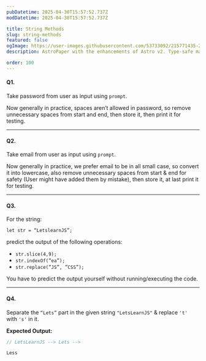 ```yaml
---
pubDatetime: 2025-04-30T15:57:52.737Z
modDatetime: 2025-04-30T15:57:52.737Z

title: String Methods
slug: string-methods
featured: false
ogImage: https://user-images.githubusercontent.com/53733092/215771435-25408246-2309-4f8b-a781-1f3d93bdf0ec.png
description: AstroPaper with the enhancements of Astro v2. Type-safe markdown contents, bug fixes and better dev experience etc.

order: 100
---
```



#### Q1.

Take password from user as input using `prompt`.

Now generally in practice, spaces aren’t allowed in password, so remove unnecessary spaces from start and end, then store it, then print it for testing.

---

#### Q2.

Take email from user as input using `prompt`.

Now generally in practice, we prefer email to be in all small case, so convert it into lowercase, also remove unnecessary spaces from start & 
end for safety (User might have added them by mistake), then store it, at last print it for testing.

---

#### Q3.

For the string:

`let str = “LetslearnJS”;`

predict the output of the following operations:

- `str.slice(4,9);`
- `str.indexOf(”ea”);`
- `str.replace(”JS”, ”CSS”);` 

<Admonition variant="caution" title="caution">
    You have to predict the output yourself without running/executing the code.
</Admonition>

---

#### Q4.

Separate the `“Lets”` part in the given string `"LetsLearnJS"` & replace `'t'` with `'s'` in it.

**Expected Output:**

```jsx
// LetsLearnJS --> Lets -->

Less
```